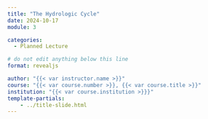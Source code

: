 ```yaml
---
title: "The Hydrologic Cycle"
date: 2024-10-17
module: 3

categories: 
  - Planned Lecture

# do not edit anything below this line
format: revealjs

author: "{{< var instructor.name >}}"
course: "{{< var course.number >}}, {{< var course.title >}}"
institution: "{{< var course.institution >}}}"
template-partials:
    - ../title-slide.html
---
```



::: {#refs}
:::